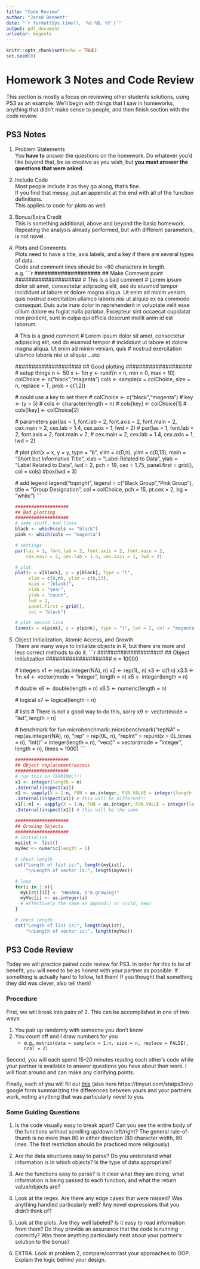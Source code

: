 ```yaml
---
title: "Code Review"
author: "Jared Bennett"
date: "`r format(Sys.time(), '%d %B, %Y')`"
output: pdf_document
urlcolor: magenta
---
```


```r
knitr::opts_chunk$set(echo = TRUE)
set.seed(0)
```

# Homework 3 Notes and Code Review

This section is mostly a focus on reviewing other students solutions, using PS3 
as an example. We'll begin with things that I saw in homeworks, anything that 
didn't make sense to people, and then finish section with the code review.

## PS3 Notes

1. Problem Statements  
You **have to** answer the questions on the homework. Do whatever you'd like beyond 
that, be as creative as you wish, but **you must answer the questions that were asked**.

2. Include Code  
Most people include it as they go along, that's fine.  
If you find that messy, put an appendix at the end with all of the function definitions.  
This applies to code for plots as well.

3. Bonus/Extra Credit  
This is something additional, above and beyond the basic homework.  
Repeating the analysis already performed, but with different parameters, is not 
novel. 

4. Plots and Comments  
Plots need to have a title, axis labels, and a key if there are several types of data.  
Code and comment lines should be ~80 characters in length.  
e.g.
    ```r
    ####################
    ## Make Comment point
    ####################
    # This is a bad comment
    # Lorem ipsum dolor sit amet, consectetur adipiscing elit, sed do eiusmod tempor incididunt ut labore et dolore magna aliqua. Ut enim ad minim veniam, quis nostrud exercitation ullamco laboris nisi ut aliquip ex ea commodo consequat. Duis aute irure dolor in reprehenderit in voluptate velit esse cillum dolore eu fugiat nulla pariatur. Excepteur sint occaecat cupidatat non proident, sunt in culpa qui officia deserunt mollit anim id est laborum.
    
    # This is a good comment
    # Lorem ipsum dolor sit amet, consectetur adipiscing elit, sed do eiusmod tempor 
    # incididunt ut labore et dolore magna aliqua. Ut enim ad minim veniam, quis 
    # nostrud exercitation ullamco laboris nisi ut aliquip ...etc
    
    ####################
    ## Good plotting
    ####################
    # setup things
    n <- 50
    x <- 1:n
    y <- runif(n = n, min = 0, max = 10)
    colChoice <- c("black","magenta")
    cols <- sample(x = colChoice, size = n, replace = T, prob = c(1,2))
    
    # could use a key to set them
    # colChoice <- c("black","magenta")
    # key <- (y > 5)
    # cols <- character(length = n)
    # cols[key] <- colChoice[1]
    # cols[!key] <- colChoice[2]
    
    # parameters
    par(las = 1, font.lab = 2, font.axis = 2, font.main = 2, cex.main = 2, cex.lab = 1.4, cex.axis = 1, lwd = 2)
    # par(las = 1, font.lab = 2, font.axis = 2, font.main = 2,
    #     cex.main = 2, cex.lab = 1.4, cex.axis = 1, lwd = 2)
    
    # plot
    plot(x = x, y = y, type = "b", 
         xlim = c(0,n), ylim = c(0,13), 
         main = "Short but Informative Title",
         xlab = "Label Related to Data", 
         ylab = "Label Related to Data",
         lwd = 2, pch = 19, cex = 1.75,
         panel.first = grid(),
         col = cols)
    #box(lwd = 3)
    
    # add legend
    legend("topright", legend = c("Black Group","Pink Group"),
           title = "Group Designation", col = colChoice,
           pch = 15, pt.cex = 2, bg = "white")
    ```
\newpage    

    ```r
    ####################
    ## Bad plotting
    ####################
    # same stuff, bad lines
    black <- which(cols == "black")
    pink <- which(cols == "magenta")
    
    # settings
    par(las = 1, font.lab = 2, font.axis = 2, font.main = 2,
        cex.main = 2, cex.lab = 1.4, cex.axis = 1, lwd = 2)
    
    # plot
    plot(x = x[black], y = y[black], type = "l", 
         xlim = c(0,n), ylim = c(0,13), 
         main = "[blank]",
         xlab = "year", 
         ylab = "count",
         lwd = 2,
         panel.first = grid(),
         col = "black")
    
    # plot second line
    lines(x = x[pink], y = y[pink], type = "l", lwd = 2, col = "magenta")
    ```
\newpage

5. Object Initialization, Atomic Access, and Growth  
There are many ways to initialize objects in R, but there are more and less 
correct methods to do it.
    ```r
    ####################
    ## Object Initialization
    ####################
    n = 10000
    
    # integers
    x1 <- rep(as.integer(NA), n)
    x2 <- rep(1L, n)
    x3 <- c(1:n)
    x3.5 <- 1:n
    x4 <- vector(mode = "integer", length = n)
    x5 <- integer(length = n)
    
    # double
    x6 <- double(length = n)
    x6.5 <- numeric(length = n)
    
    # logical
    x7 <- logical(length = n)
    
    # lists
    #  There is not a good way to do this, sorry
    x9 <- vector(mode = "list", length = n)
    
    # benchmark for fun
    microbenchmark::microbenchmark("repNA" = rep(as.integer(NA), n),
                                   "rep" = rep(0L, n),
                                   "repInt" = rep.int(x = 0L,times = n),
                                   "int()" = integer(length = n),
                                   "vec()" = vector(mode = "integer", length = n),
                                   times = 1000)
    ```

    ```r
    ####################
    ## Object replacement/access
    ####################
    # run this in TERMINAL!!!
    x1 <- integer(length = n)
    .Internal(inspect(x1))
    x1 <- vapply(X = 1:n, FUN = as.integer, FUN.VALUE = integer(length = 1))
    .Internal(inspect(x1)) # this will be different!!
    x1[1:n] <- vapply(X = 1:n, FUN = as.integer, FUN.VALUE = integer(length = 1))
    .Internal(inspect(x1)) # this will be the same
    ```
\newpage

    ```r
    ####################
    ## Growing Objects
    ####################
    # Initialize
    myList <- list()
    myVec <- numeric(length = 1)
    
    # check length
    cat("Length of list is:", length(myList),
        "\nLength of vector is:", length(myVec))

    # loop
    for(i in 1:n){
      myList[[i]] <- "HAHAHA, I'm growing!"
      myVec[i] <- as.integer(i)
      # effectively the same as append() or c(old, new)
    }
    
    # check length
    cat("Length of list is:", length(myList),
        "\nLength of vector is:", length(myVec))
    ```
\newpage

## PS3 Code Review

Today we will practice paired code review for PS3. In order for this to be of benefit, 
you will need to be as honest with your partner as possible. If something is actually 
hard to follow, tell them! If you thought that something they did was clever, 
also tell them!

### Procedure  
First, we will break into pairs of 2. This can be accomplished in one of two ways:

1. You pair up randomly with someone you don't know
2. You count off and I draw numbers for you  
    * e.g., `matrix(data = sample(x = 1:n, size = n, replace = FALSE), ncol = 2)`

Second, you will each spend 15-20 minutes reading each other's code while your partner 
is available to answer questions you have about their work. I will float around 
and can make any clarifying points. 

Finally, each of you will fill out [this](https://docs.google.com/forms/d/1xq77Uru0DqZyRTZbQcBywDbEE3uOS31h2dgvJmksyp4/edit) 
(also here https://tinyurl.com/statps3rev) google form summarizing the differences 
between yours and your partners work, noting anything that was particularly novel 
to you.  

### Some Guiding Questions

1. Is the code visually easy to break apart? Can you see the entire body of the 
functions without scrolling up/down left/right? The general rule-of-thumb is no 
more than 80 in either direction (80 character width, 80 lines. The first restriction 
should be practiced more religiously)

2. Are the data structures easy to parse? Do you understand what information is in 
which objects? Is the type of data appropriate? 

3. Are the functions easy to parse? Is it clear what they are doing, what information 
is being passed to each function, and what the return value/objects are?

4. Look at the regex. Are there any edge cases that were missed? Was anything handled 
particularly well? Any novel expressions that you didn't think of?

5. Look at the plots. Are they well labeled? Is it easy to read information from them? 
Do they provide an assurance that the code is running correctly? Was there anything 
particularly neat about your partner's solution to the bonus?

6. EXTRA. Look at problem 2, compare/contrast your approaches to OOP. Explain the 
logic behind your design.






